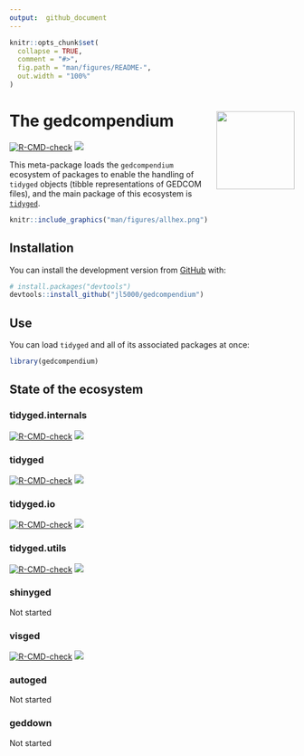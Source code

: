 ```yaml
---
output:  github_document
---
```


<!-- README.md is generated from README.Rmd. Please edit that file -->

```r
knitr::opts_chunk$set(
  collapse = TRUE,
  comment = "#>",
  fig.path = "man/figures/README-",
  out.width = "100%"
)
```

# The gedcompendium <img src='man/figures/logo.png' align="right" height="138" />

<!-- badges: start -->
[![R-CMD-check](https://github.com/jl5000/gedcompendium/workflows/R-CMD-check/badge.svg)](https://github.com/jl5000/gedcompendium/actions)
[![](https://img.shields.io/badge/lifecycle-experimental-orange.svg)](https://www.tidyverse.org/lifecycle/#experimental)
<!-- badges: end -->

This meta-package loads the `gedcompendium` ecosystem of packages to enable the handling of `tidyged` objects (tibble representations of GEDCOM files), and the main package of this ecosystem is [`tidyged`](https://jl5000.github.io/tidyged/).

```r
knitr::include_graphics("man/figures/allhex.png")
```


## Installation

You can install the development version from [GitHub](https://github.com/) with:

``` r
# install.packages("devtools")
devtools::install_github("jl5000/gedcompendium")
```

## Use

You can load `tidyged` and all of its associated packages at once:

```r
library(gedcompendium)
```


## State of the ecosystem

### tidyged.internals

[![R-CMD-check](https://github.com/jl5000/tidyged.internals/workflows/R-CMD-check/badge.svg)](https://github.com/jl5000/tidyged.internals/actions) [![](https://codecov.io/gh/jl5000/tidyged.internals/branch/main/graph/badge.svg)](https://codecov.io/gh/jl5000/tidyged.internals)

### tidyged

[![R-CMD-check](https://github.com/jl5000/tidyged/workflows/R-CMD-check/badge.svg)](https://github.com/jl5000/tidyged/actions) [![](https://codecov.io/gh/jl5000/tidyged/branch/master/graph/badge.svg)](https://codecov.io/gh/jl5000/tidyged)

### tidyged.io

[![R-CMD-check](https://github.com/jl5000/tidyged.io/workflows/R-CMD-check/badge.svg)](https://github.com/jl5000/tidyged.io/actions) [![](https://codecov.io/gh/jl5000/tidyged.io/branch/main/graph/badge.svg)](https://codecov.io/gh/jl5000/tidyged.io)

### tidyged.utils

[![R-CMD-check](https://github.com/jl5000/tidyged.utils/workflows/R-CMD-check/badge.svg)](https://github.com/jl5000/tidyged.utils/actions) [![](https://codecov.io/gh/jl5000/tidyged.utils/branch/main/graph/badge.svg)](https://codecov.io/gh/jl5000/tidyged.utils)

### shinyged

Not started

### visged

[![R-CMD-check](https://github.com/jl5000/visged/workflows/R-CMD-check/badge.svg)](https://github.com/jl5000/visged/actions) [![](https://codecov.io/gh/jl5000/visged/branch/master/graph/badge.svg)](https://codecov.io/gh/jl5000/visged)

### autoged

Not started

### geddown

Not started

